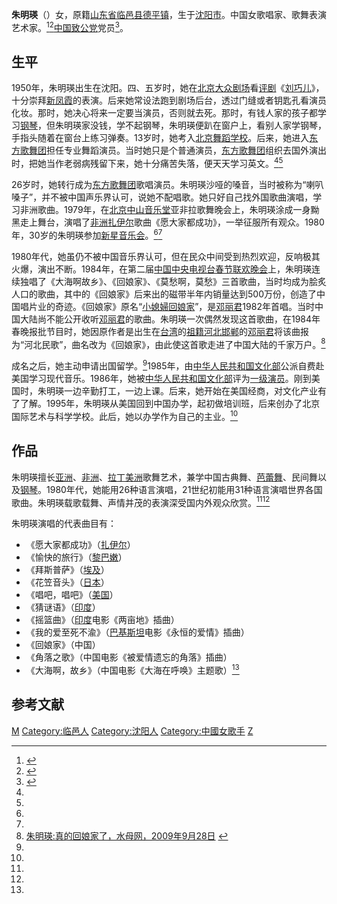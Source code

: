 {{Multiple issues|
{{Copy edit|time=2021-03-03T06:42:44+00:00}}
{{Tone|time=2021-03-03T06:42:44+00:00}}
}}
'''朱明瑛'''（{{bd|1950年|||}}）女，原籍[[山东省|山东省]][[临邑县|临邑县]][[德平镇|德平镇]]，生于[[沈阳市|沈阳市]]。中国女歌唱家、歌舞表演艺术家。<ref name=zx>{{Cite web |url=http://www.lyxzx.gov.cn/Photo/view.asp?id=68 |title=歌舞表演艺术家朱明瑛，临邑县政协，于2013-08-23查阅 |access-date=2013-08-23 |archive-date=2019-06-01 |archive-url=https://web.archive.org/web/20190601181357/http://www.lyxzx.gov.cn/Photo/view.asp?id=68 |dead-url=no }}</ref><ref name=sina>{{Cite web |url=http://ent.sina.com.cn/y/2010-09-19/16003092692.shtml |title=朱明瑛：害怕透支赴美国充电 年过六旬仍拼事业，新浪网，2010年09月19日 |access-date=2013-08-23 |archive-date=2019-06-09 |archive-url=https://web.archive.org/web/20190609185427/http://ent.sina.com.cn/y/2010-09-19/16003092692.shtml |dead-url=no }}</ref>[[中国致公党|中国致公党]]党员<ref>{{Cite web |url=http://ent.163.com/16/0509/11/BMKBOTT800031H2L.html#p=9HDPTG6O00AJ0003 |title=相声演员于谦已低调加入中国国民党革命委员会 |access-date=2016-05-09 |archive-url=https://web.archive.org/web/20170330050305/http://ent.163.com/16/0509/11/BMKBOTT800031H2L.html#p=9HDPTG6O00AJ0003 |archive-date=2017-03-30 |dead-url=yes }}</ref>。

==生平==
1950年，朱明瑛出生在沈阳。四、五岁时，她在[[北京|北京]][[大众剧场|大众剧场]]看[[评剧|评剧]]《[[刘巧儿|刘巧儿]]》，十分崇拜[[新凤霞|新凤霞]]的表演。后来她常设法跑到剧场后台，透过门缝或者钥匙孔看演员化妆。那时，她决心将来一定要当演员，否则就去死。那时，有钱人家的孩子都学习[[钢琴|钢琴]]，但朱明瑛家没钱，学不起钢琴，朱明瑛便趴在窗户上，看别人家学钢琴，手指头随着在窗台上练习弹奏。13岁时，她考入[[北京舞蹈学校|北京舞蹈学校]]。后来，她进入[[东方歌舞团|东方歌舞团]]担任专业舞蹈演员。当时她只是个普通演员，[[东方歌舞团|东方歌舞团]]组织去国外演出时，把她当作老弱病残留下来，她十分痛苦失落，便天天学习英文。<ref name=zx/><ref name=sina/>

26岁时，她转行成为[[东方歌舞团|东方歌舞团]]歌唱演员。朱明瑛沙哑的嗓音，当时被称为“喇叭嗓子”，并不被中国声乐界认可，说她不配唱歌。她只好自己找外国歌曲演唱，学习非洲歌曲。1979年，在[[北京|北京]][[中山音乐堂|中山音乐堂]]亚非拉歌舞晚会上，朱明瑛涂成一身黝黑走上舞台，演唱了[[非洲|非洲]][[扎伊尔|扎伊尔]]歌曲《愿大家都成功》，一举征服所有观众。1980年，30岁的朱明瑛参加[[新星音乐会|新星音乐会]]。<ref name=zx/><ref name=sina/>

1980年代，她虽仍不被中国音乐界认可，但在民众中间受到热烈欢迎，反响极其火爆，演出不断。1984年，在第二届[[中国中央电视台春节联欢晚会|中国中央电视台春节联欢晚会]]上，朱明瑛连续独唱了《大海啊故乡》、《回娘家》、《莫愁啊，莫愁》三首歌曲，当时均成为脍炙人口的歌曲，其中的《回娘家》后来出的磁带半年内销量达到500万份，创造了中国唱片业的奇迹。《回娘家》原名“[[小媳婦回娘家|小媳婦回娘家]]”，是[[邓丽君|邓丽君]]1982年首唱。当时中国大陆尚不能公开收听[[邓丽君|邓丽君]]的歌曲。朱明瑛一次偶然发现这首歌曲，在1984年春晚报批节目时，她因原作者是出生在[[台湾|台湾]]的[[祖籍|祖籍]][[河北|河北]][[邯郸|邯郸]]的[[邓丽君|邓丽君]]将该曲报为“河北民歌”，曲名改为《回娘家》，由此使这首歌走进了中国大陆的千家万户。<ref>[http://news.shm.com.cn/aoyun/2009-09/28/content_2667064.htm 朱明瑛:真的回娘家了，水母网，2009年9月28日] {{Wayback|url=http://news.shm.com.cn/aoyun/2009-09/28/content_2667064.htm |date=20141010131453 }}</ref>

成名之后，她主动申请出国留学。<ref name=sina/>1985年，由[[中华人民共和国文化部|中华人民共和国文化部]]公派自费赴美国学习现代音乐。1986年，她被[[中华人民共和国文化部|中华人民共和国文化部]]评为[[一级演员|一级演员]]。刚到美国时，朱明瑛一边辛勤打工，一边上课。后来，她开始在美国经商，对文化产业有了了解。1995年，朱明瑛从美国回到中国办学，起初做培训班，后来创办了北京国际艺术与科学学校。此后，她以办学作为自己的主业。<ref name=zx/>

==作品==
朱明瑛擅长[[亚洲|亚洲]]、[[非洲|非洲]]、[[拉丁美洲|拉丁美洲]]歌舞艺术，兼学中国古典舞、[[芭蕾舞|芭蕾舞]]、民间舞以及[[钢琴|钢琴]]。1980年代，她能用26种语言演唱，21世纪初能用31种语言演唱世界各国歌曲。朱明瑛载歌载舞、声情并茂的表演深受国内外观众欣赏。<ref name=zx/><ref name=sina/>

朱明瑛演唱的代表曲目有：
*《愿大家都成功》（[[扎伊尔|扎伊尔]]）
*《愉快的旅行》（[[黎巴嫩|黎巴嫩]]）
*《拜斯普萨》（[[埃及|埃及]]）
*《花笠音头》（[[日本|日本]]）
*《唱吧，唱吧》（[[美国|美国]]）
*《猜谜语》（[[印度|印度]]）
*《摇篮曲》（[[印度|印度]]电影《两亩地》插曲）
*《我的爱至死不渝》（[[巴基斯坦|巴基斯坦]]电影《永恒的爱情》插曲）
*《回娘家》（中国）
*《角落之歌》（中国电影《被爱情遗忘的角落》插曲）
*《大海啊，故乡》（中国电影《大海在呼唤》主题歌）<ref name=sina/>

==参考文献==
{{reflist}}

{{DEFAULTSORT:Zhu朱}}
[[Category:朱姓|M]]
[[Category:临邑人|Category:临邑人]]
[[Category:沈阳人|Category:沈阳人]]
[[Category:中國女歌手|Category:中國女歌手]]
[[Category:中国致公党党员|Z]]